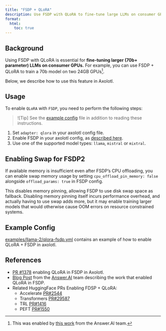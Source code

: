 ```yaml
---
title: "FSDP + QLoRA"
description: Use FSDP with QLoRA to fine-tune large LLMs on consumer GPUs.
format:
  html:
    toc: true
---
```


## Background

Using FSDP with QLoRA is essential for **fine-tuning larger (70b+ parameter) LLMs on consumer GPUs.**  For example, you can use FSDP + QLoRA to train a 70b model on two 24GB GPUs[^1].

Below, we describe how to use this feature in Axolotl.

## Usage

To enable `QLoRA` with `FSDP`, you need to perform the following steps:

> ![Tip]
> See the [example config](#example-config) file in addition to reading these instructions.

1. Set `adapter: qlora` in your axolotl config file.
2. Enable FSDP in your axolotl config, as [described here](multi-gpu.qmd#sec-fsdp).
3. Use one of the supported model types: `llama`, `mistral` or `mixtral`.

## Enabling Swap for FSDP2

If available memory is insufficient even after FSDP's CPU offloading, you can enable swap memory usage by setting `cpu_offload_pin_memory: false` alongside `offload_params: true` in FSDP config.

This disables memory pinning, allowing FSDP to use disk swap space as fallback. Disabling memory pinning itself incurs performance overhead, and actually having to use swap adds more, but it may enable training larger models that would otherwise cause OOM errors on resource constrained systems.

## Example Config

[examples/llama-2/qlora-fsdp.yml](../examples/llama-2/qlora-fsdp.yml) contains an example of how to enable QLoRA + FSDP in axolotl.

## References

- [PR #1378](https://github.com/axolotl-ai-cloud/axolotl/pull/1378) enabling QLoRA in FSDP in Axolotl.
- [Blog Post](https://www.answer.ai/posts/2024-03-06-fsdp-qlora.html) from the [Answer.AI](https://www.answer.ai/) team describing the work that enabled QLoRA in FSDP.
- Related HuggingFace PRs Enabling FDSP + QLoRA:
    - Accelerate [PR#2544](https://github.com/huggingface/accelerate/pull/2544 )
    - Transformers [PR#29587](https://github.com/huggingface/transformers/pull/29587)
    - TRL [PR#1416](https://github.com/huggingface/trl/pull/1416)
    - PEFT [PR#1550](https://github.com/huggingface/peft/pull/1550)




[^1]: This was enabled by [this work](https://www.answer.ai/posts/2024-03-06-fsdp-qlora.html) from the Answer.AI team.
